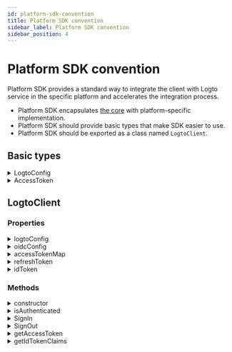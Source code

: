 ```yaml
---
id: platform-sdk-convention
title: Platform SDK convention
sidebar_label: Platform SDK convention
sidebar_position: 4
---
```


# Platform SDK convention

Platform SDK provides a standard way to integrate the client with Logto service in the specific platform and accelerates the integration process.

- Platform SDK encapsulates [the core](/developers/sdk-conventions/core-sdk-convention) with platform-specific implementation.
- Platform SDK should provide basic types that make SDK easier to use.
- Platform SDK should be exported as a class named `LogtoClient`.

## Basic types

<details>
  <summary>LogtoConfig</summary>

| Name                | Type       | Required | Default Value                       | Notes                                                                         |
| ------------------- | ---------- | -------- | ----------------------------------- | ----------------------------------------------------------------------------- |
| endpoint            | `string`   | ✅       |                                     | The OIDC service endpoint.                                                    |
| appId               | `string`   | ✅       |                                     | The application id comes from the application we registered in Logto Service. |
| scopes              | `string[]` |          | `[openid, offline_access, profile]` | This field always contains `openid`, `offline_access` and `profile`.          |
| resources           | `string[]` |          |                                     | The protected resource indicators we want to use.                             |
| prompt              | `string`   |          | `consent`                           | The prompt value used in `generateSignInUri`.                                 |
| usingPersistStorage | `boolean`  |          | `true`                              | Decide to store credentials on the local machine or not.                      |

**\*Notes**

- You can extend this `LogtoConfig` if you need to.
- `usingPersistStorage` is only provided in client SDKs. E.g., iOS, Android, and SPA.

</details>

<details>
  <summary>AccessToken</summary>

| Name      | Type     | Notes                |
| --------- | -------- | -------------------- |
| token     | `string` |                      |
| scope     | `string` |                      |
| expiresAt | `number` | Timestamp in seconds |

</details>

## LogtoClient

### Properties

<details>
  <summary>logtoConfig</summary>

**Type**

`LogtoConfig`

</details>

<details>
  <summary>oidcConfig</summary>

**Type**

`OidcConfigResponse?`

</details>

<details>
  <summary>accessTokenMap</summary>

**Type**

`Map<string, AccessToken>`

**Key**

- The key should be constructed with `scope` and `resource`.
- The values in `scope` should be sorted alphabetically and joined with space.
- The key should be constructed in the pattern: `${scope}@${resource}`.
- If the `scope` or `resource` is null or empty, their value should be treated as empty.

E.g., `"offline_access openid read:usr@https://logto.dev/api"`, `"@https://logto.dev/api"`, `"openid@"`, `"@"`.

**Value**

- `AccessToken`, which uses `expiresAt` property to indicate the exact time when an access token is expired.

**Notes**

- The `scope` will always be a null value for we don't support custom scopes in Logto V1.
- When building the access token key to store an access token:
  - `scope` will always be a null value.
  - if the access token is not a jwt, treat the `resource` as a null value.
  - if the access token is a jwt, decode the access token and use the payload's `aud` claim value as the `resource` part of the access token key.

</details>

<details>
  <summary>refreshToken</summary>

**Type**

`string?`

**Notes**

`refreshToken` will be set or updated under circumstances below:

- Load `refreshToken` from the storage.
- The server returns a `refreshToken` in the response on fetch token successfully.
- Sign out (will be set to `null`).

</details>

<details>
  <summary>idToken</summary>

**Type**

`string?`

**Notes**

- `idToken` should be verified if it comes from the backend.
- `idToken` will be set or updated under circumstances below:
  - Load `idToken` from the storage.
  - The server returns an `idToken` in the response on fetch token successfully.
  - Sign out (will be set to `null`).

</details>

### Methods

<details>
  <summary>constructor</summary>

**Parameters**

| Parameter   | Type          |
| ----------- | ------------- |
| logtoConfig | `LogtoConfig` |

**Return Type**

`LogtoClient`

**Notes**

- You can add extra parameters if you need to.
- If the usePersistStorage is enabled in logtoConfig, the platform SDK will provide the following functionalities:
  - Store persistent data with a unique key based on `clientId`.
  - Load `refreshToken` and `idToken` from the local machine on initialization.
  - Store `refreshToken` and `idToken` locally on `Core.fetchTokenByAuthorizationCode` and `Core.fetchTokenByRefreshToken`.

</details>

<details>
  <summary>isAuthenticated</summary>

To know if a user is authenticated or not.  
This can be defined as a getter as well.

A user is treated as authenticated when:

- We have gained an ID token successfully.
- We have loaded an ID token from the local machine.

**Parameters**

None.

**Return Type**

`boolean`

</details>

<details>
  <summary>SignIn</summary>

This method should start a sign-in flow and the platform SDK should take care of all steps an authorization needs to complete including the sign-in redirect process.

The user will be authenticated after this method has been called successfully.

The sign-in process will reply on the Core SDK Functions:

- `generateSignInUri`
- `verifyAndParseCodeFromCallbackUri`
- `fetchTokenByAuthorizationCode`

Notes:

- Because generateSignInUri includes the resources we need, we don't need to pass resource to fetchTokenByAuthorizationCode function.

**Parameters**

| Parameter   | Type     |
| ----------- | -------- |
| redirectUri | `string` |

**Return Type**

`void`

**Throws**

- Any error that occurs during this sign-in process.

</details>

<details>
  <summary>SignOut</summary>

The sign-out process should follow the steps:

1. Clear local storage, cookies, persistent data, or something else.
2. Revoke the obtained refresh token via `Core.revoke` (the Logto service will revoke all related tokens if the refresh token is revoked).
3. Redirect the user to Logto's sign-out endpoint unless step 1 clears the session of the sign-in page.

Notes:

- In step 2, `Core.revoke` is an async call and will not block the sign-out process even if it fails.
- Step 3 is relying on `Core.generateSignOutUri` to generate the Logto's sign-out endpoint.

**Parameters**

| Parameter             | Type     | Required | Default Value |
| --------------------- | -------- | -------- | ------------- |
| postLogoutRedirectUri | `string` |          | `null`        |

**Return Type**

`void`

**Throws**

- Any error that occurs during this sign-out process.

</details>

<details>
  <summary>getAccessToken</summary>

`getAccessToken` retrieves an `AccessToken` by `resource` and `scope` from `accessTokenMap` then returns the `token` value of that `AccessToken`.

We set the `scope` to `null` when building the key of the `accessTokenMap` for we don't support custom scopes in Logto V1.

**Notes**

- If cannot find a corresponding `AccessToken` then perform a `Core.fetchTokenByRefreshToken` action to fetch the token needed.
- If the `accessToken` is not expired, then return the `token` value inside.
- If the `accessToken` is expired, then perform a `Core.fetchTokenByRefreshToken` action to retrieve a new `accessToken` , update the local `accessTokenMap` and return the new `token` value inside.
- If `Core.fetchTokenByRefreshToken` failed, then informs that the user with the exception occurred.
- If cannot find the refreshToken, then informs the user of an unauthorized exception.
- Only by obtaining a `refreshToken` after signing in can we perform a `Core.fetchTokenByRefreshToken` action.

**Parameters**

| Parameter | Type     | Required | Default value |
| --------- | -------- | -------- | ------------- |
| resource  | `string` |          | `null`        |

**Return Type**

`string`

**Throws**

- The user is not authenticated.
- The input `resource` is not set in the `logtoConfig`.
- No refresh token found before `Core.fetchTokenByRefreshToken`.
- `Core.fetchTokenByRefreshToken` failed.

</details>

<details>
  <summary>getIdTokenClaims</summary>

`getIdTokenClaims` return an object that carries the claims of the `idToken` property.

**Parameters**

None.

**Return Type**

`IdTokenClaims`

**Throws**

- The user is not authenticated.

</details>
